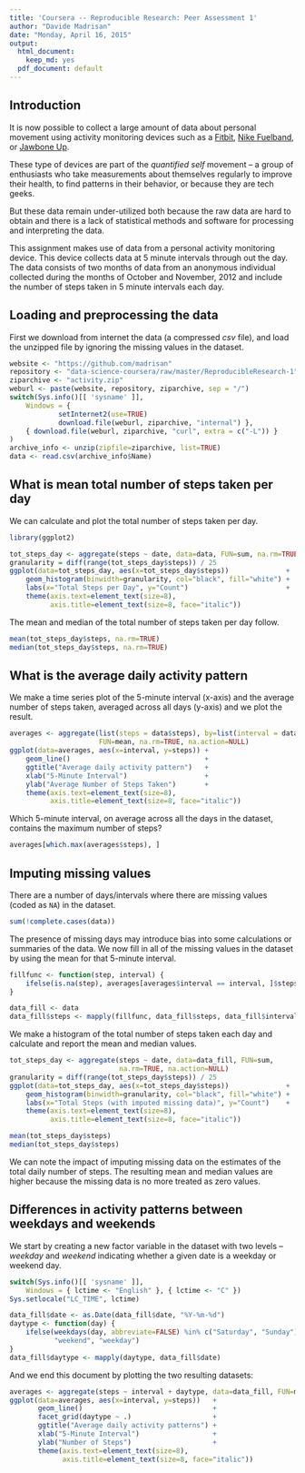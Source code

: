 ```yaml
---
title: 'Coursera -- Reproducible Research: Peer Assessment 1'
author: "Davide Madrisan"
date: "Monday, April 16, 2015"
output:
  html_document:
    keep_md: yes
  pdf_document: default
---
```


## Introduction

It is now possible to collect a large amount of data about personal movement
using activity monitoring devices such as a
[Fitbit](http://www.fitbit.com/),
[Nike Fuelband](http://www.nike.com/us/en_us/c/nikeplus-fuelband),
or [Jawbone Up](https://jawbone.com/up).

These type of devices are part of the _quantified self_ movement -- a group of
enthusiasts who take measurements about themselves regularly to improve their
health, to find patterns in their behavior, or because they are tech geeks.

But these data remain under-utilized both because the raw data are hard to
obtain and there is a lack of statistical methods and software for processing
and interpreting the data.

This assignment makes use of data from a personal activity monitoring device.
This device collects data at 5 minute intervals through out the day.
The data consists of two months of data from an anonymous individual collected
during the months of October and November, 2012 and include the number of steps
taken in 5 minute intervals each day.

## Loading and preprocessing the data

First we download from internet the data (a compressed _csv_ file), and load
the unzipped file by ignoring the missing values in the dataset.

```r
website <- "https://github.com/madrisan"
repository <- "data-science-coursera/raw/master/ReproducibleResearch-1"
ziparchive <- "activity.zip"
weburl <- paste(website, repository, ziparchive, sep = "/")
switch(Sys.info()[[ 'sysname' ]],
    Windows = {
            setInternet2(use=TRUE)
            download.file(weburl, ziparchive, "internal") },
    { download.file(weburl, ziparchive, "curl", extra = c("-L")) }
)
archive_info <- unzip(zipfile=ziparchive, list=TRUE)
data <- read.csv(archive_info$Name)
```

## What is mean total number of steps taken per day

We can calculate and plot the total number of steps taken per day.

```r
library(ggplot2)
```

```r
tot_steps_day <- aggregate(steps ~ date, data=data, FUN=sum, na.rm=TRUE, na.action=NULL)
granularity = diff(range(tot_steps_day$steps)) / 25
ggplot(data=tot_steps_day, aes(x=tot_steps_day$steps))              +
    geom_histogram(binwidth=granularity, col="black", fill="white") +
    labs(x="Total Steps per Day", y="Count")                        +
    theme(axis.text=element_text(size=8),
          axis.title=element_text(size=8, face="italic"))
```

The mean and median of the total number of steps taken per day follow.

```r
mean(tot_steps_day$steps, na.rm=TRUE)
median(tot_steps_day$steps, na.rm=TRUE)
```

## What is the average daily activity pattern

We make a time series plot of the 5-minute interval (x-axis) and the average
number of steps taken, averaged across all days (y-axis) and we plot the result.

```r
averages <- aggregate(list(steps = data$steps), by=list(interval = data$interval),
                      FUN=mean, na.rm=TRUE, na.action=NULL)
ggplot(data=averages, aes(x=interval, y=steps)) +
    geom_line()                                 +
    ggtitle("Average daily activity pattern")   +
    xlab("5-Minute Interval")                   +
    ylab("Average Number of Steps Taken")       +
    theme(axis.text=element_text(size=8),
          axis.title=element_text(size=8, face="italic"))
```

Which 5-minute interval, on average across all the days in the dataset, contains
the maximum number of steps?

```r
averages[which.max(averages$steps), ]
```

## Imputing missing values

There are a number of days/intervals where there are missing values
(coded as `NA`) in the dataset.

```r
sum(!complete.cases(data))
```

The presence of missing days may introduce bias into some calculations or
summaries of the data.
We now fill in all of the missing values in the dataset by using the mean for
that 5-minute interval.

```r
fillfunc <- function(step, interval) {
    ifelse(is.na(step), averages[averages$interval == interval, ]$steps, step)
}

data_fill <- data
data_fill$steps <- mapply(fillfunc, data_fill$steps, data_fill$interval)
```

We make a histogram of the total number of steps taken each day and calculate
and report the mean and median values.

```r
tot_steps_day <- aggregate(steps ~ date, data=data_fill, FUN=sum,
                           na.rm=TRUE, na.action=NULL)
granularity = diff(range(tot_steps_day$steps)) / 25
ggplot(data=tot_steps_day, aes(x=tot_steps_day$steps))              +
    geom_histogram(binwidth=granularity, col="black", fill="white") +
    labs(x="Total Steps (with imputed missing data)", y="Count")    +
    theme(axis.text=element_text(size=8),
          axis.title=element_text(size=8, face="italic"))

mean(tot_steps_day$steps)
median(tot_steps_day$steps)
```

We can note the impact of imputing missing data on the estimates of the total
daily number of steps.  The resulting mean and median values are higher
because the missing data is no more treated as zero values.

## Differences in activity patterns between weekdays and weekends

We start by creating a new factor variable in the dataset with two levels
-- *weekday* and *weekend* indicating whether a given date is a weekday or
weekend day.

```r
switch(Sys.info()[[ 'sysname' ]],
    Windows = { lctime <- "English" }, { lctime <- "C" })
Sys.setlocale("LC_TIME", lctime)

data_fill$date <- as.Date(data_fill$date, "%Y-%m-%d")
daytype <- function(day) {
    ifelse(weekdays(day, abbreviate=FALSE) %in% c("Saturday", "Sunday"),
           "weekend", "weekday")
}
data_fill$daytype <- mapply(daytype, data_fill$date)
```

And we end this document by plotting the two resulting datasets:

```r
averages <- aggregate(steps ~ interval + daytype, data=data_fill, FUN=mean)
ggplot(data=averages, aes(x=interval, y=steps))   +
       geom_line()                                +
       facet_grid(daytype ~ .)                    +
       ggtitle("Average daily activity patterns") +
       xlab("5-Minute Interval")                  +
       ylab("Number of Steps")                    +
       theme(axis.text=element_text(size=8),
             axis.title=element_text(size=8, face="italic"))
```
